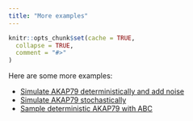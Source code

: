 ```yaml
---
title: "More examples"
---
```


```r
knitr::opts_chunk$set(cache = TRUE,
  collapse = TRUE,
  comment = "#>"
)
```

Here are some more examples:

- [Simulate AKAP79 deterministically and add noise](./simAKAP79.html)
- [Simulate AKAP79 stochastically](./simAKAP79stochastic.html)
- [Sample deterministic AKAP79 with ABC](./AKAP79.html)